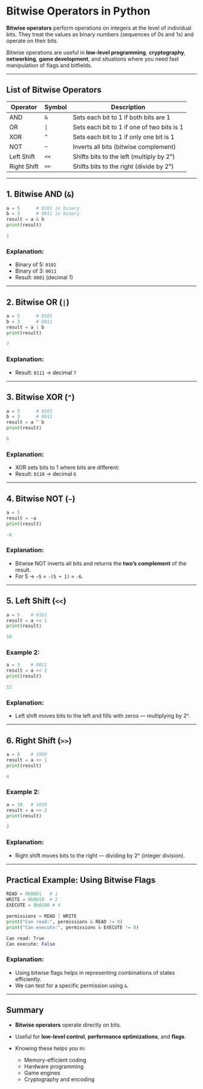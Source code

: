 # Bitwise Operators in Python

**Bitwise operators** perform operations on integers at the level of individual bits. They treat the values as binary numbers (sequences of 0s and 1s) and operate on their bits.

Bitwise operations are useful in **low-level programming**, **cryptography**, **networking**, **game development**, and situations where you need fast manipulation of flags and bitfields.

---

## List of Bitwise Operators

| Operator    | Symbol | Description                                |
| ----------- | ------ | ------------------------------------------ |
| AND         | `&`    | Sets each bit to 1 if both bits are 1      |
| OR          | `\|`   | Sets each bit to 1 if one of two bits is 1 |
| XOR         | `^`    | Sets each bit to 1 if only one bit is 1    |
| NOT         | `~`    | Inverts all bits (bitwise complement)      |
| Left Shift  | `<<`   | Shifts bits to the left (multiply by 2ⁿ)   |
| Right Shift | `>>`   | Shifts bits to the right (divide by 2ⁿ)    |

---

## 1. Bitwise AND (`&`)

```python filename="bitwise_and.py" {2, 3}
a = 5      # 0101 in binary
b = 3      # 0011 in binary
result = a & b
print(result)
```

```python filename="output.txt"
1
```

### Explanation:

- Binary of 5: `0101`
- Binary of 3: `0011`
- Result: `0001` (decimal 1)

---

## 2. Bitwise OR (`|`)

```python filename="bitwise_or.py" {2, 3}
a = 5      # 0101
b = 3      # 0011
result = a | b
print(result)
```

```python filename="output.txt"
7
```

### Explanation:

- Result: `0111` → decimal `7`

---

## 3. Bitwise XOR (`^`)

```python filename="bitwise_xor.py" {2, 3}
a = 5      # 0101
b = 3      # 0011
result = a ^ b
print(result)
```

```python filename="output.txt"
6
```

### Explanation:

- XOR sets bits to 1 where bits are different:
- Result: `0110` → decimal `6`

---

## 4. Bitwise NOT (`~`)

```python filename="bitwise_not.py" {2, 3}
a = 5
result = ~a
print(result)
```

```python filename="output.txt"
-6
```

### Explanation:

- Bitwise NOT inverts all bits and returns the **two’s complement** of the result.
- For 5 → `~5` = `-(5 + 1)` = `-6`.

---

## 5. Left Shift (`<<`)

```python filename="bitwise_left_shift.py" {2, 3}
a = 5    # 0101
result = a << 1
print(result)
```

```python filename="output.txt"
10
```

### Example 2:

```python filename="bitwise_left_shift_2.py" {2, 3}
a = 3    # 0011
result = a << 2
print(result)
```

```python filename="output.txt"
12
```

### Explanation:

- Left shift moves bits to the left and fills with zeros — multiplying by 2ⁿ.

---

## 6. Right Shift (`>>`)

```python filename="bitwise_right_shift.py" {2, 3}
a = 8    # 1000
result = a >> 1
print(result)
```

```python filename="output.txt"
4
```

### Example 2:

```python filename="bitwise_right_shift_2.py" {2, 3}
a = 10   # 1010
result = a >> 2
print(result)
```

```python filename="output.txt"
2
```

### Explanation:

- Right shift moves bits to the right — dividing by 2ⁿ (integer division).

---

## Practical Example: Using Bitwise Flags

```python filename="bitwise_flags.py" {2, 3, 4, 5, 6}
READ = 0b0001   # 1
WRITE = 0b0010  # 2
EXECUTE = 0b0100 # 4

permissions = READ | WRITE
print("Can read:", permissions & READ != 0)
print("Can execute:", permissions & EXECUTE != 0)
```

```python filename="output.txt"
Can read: True
Can execute: False
```

### Explanation:

- Using bitwise flags helps in representing combinations of states efficiently.
- We can test for a specific permission using `&`.

---

## Summary

- **Bitwise operators** operate directly on bits.
- Useful for **low-level control**, **performance optimizations**, and **flags**.
- Knowing these helps you in:

  - Memory-efficient coding
  - Hardware programming
  - Game engines
  - Cryptography and encoding
